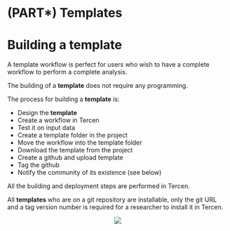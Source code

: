 # (PART\*) Templates {.unnumbered}

# Building a template

A template workflow is perfect for users who wish to have a complete workflow to perform a complete analysis.

The building of a __template__ does not require any programming.

The process for building a __template__ is:

* Design the __template__
* Create a workflow in Tercen
* Test it on input data
* Create a template folder in the project
* Move the workflow into the template folder
* Download the template from the project
* Create a github and upload template
* Tag the github
* Notify the community of its existence (see below)

All the building and deployment steps are performed in Tercen.

All __templates__ who are on a git repository are installable, only the git URL and a tag version number is required for a researcher to install it in Tercen.


<center>![](images/goldfish.png)</center>